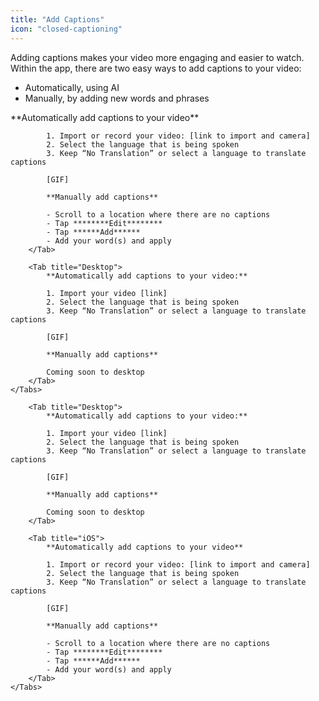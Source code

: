 ```yaml
---
title: "Add Captions"
icon: "closed-captioning"
---
```


Adding captions makes your video more engaging and easier to watch. Within the app, there are two easy ways to add captions to your video:

- Automatically, using AI
- Manually, by adding new words and phrases

<div id="ios-tab">
    <Tabs>
        <Tab title="iOS">
            **Automatically add captions to your video**

            1. Import or record your video: [link to import and camera]
            2. Select the language that is being spoken
            3. Keep “No Translation” or select a language to translate captions

            [GIF]

            **Manually add captions**

            - Scroll to a location where there are no captions
            - Tap ********Edit********
            - Tap ******Add******
            - Add your word(s) and apply
        </Tab>

        <Tab title="Desktop">
            **Automatically add captions to your video:**

            1. Import your video [link]
            2. Select the language that is being spoken
            3. Keep “No Translation” or select a language to translate captions

            [GIF]

            **Manually add captions**

            Coming soon to desktop
        </Tab>
    </Tabs>
</div>


<div id="desktop-tab">
    <Tabs>
        
        <Tab title="Desktop">
            **Automatically add captions to your video:**

            1. Import your video [link]
            2. Select the language that is being spoken
            3. Keep “No Translation” or select a language to translate captions

            [GIF]

            **Manually add captions**

            Coming soon to desktop
        </Tab>

        <Tab title="iOS">
            **Automatically add captions to your video**

            1. Import or record your video: [link to import and camera]
            2. Select the language that is being spoken
            3. Keep “No Translation” or select a language to translate captions

            [GIF]

            **Manually add captions**

            - Scroll to a location where there are no captions
            - Tap ********Edit********
            - Tap ******Add******
            - Add your word(s) and apply
        </Tab>
    </Tabs>
</div>